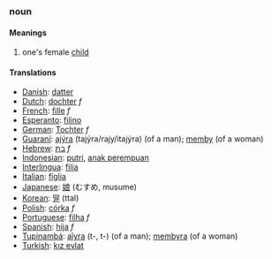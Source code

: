 ===noun===
====Meanings====
#one's female [[child]]
====Translations====
*[[Danish]]: [[datter]]
*[[Dutch]]: [[dochter]] ''f''
*[[French]]: [[fille]] ''f''
*[[Esperanto]]: [[filino]]
*[[German]]: [[Tochter]] ''f''
*[[Guaraní]]: [[ajýra]] (tajýra/rajy/itajýra) (of a man); [[memby]] (of a woman)
*[[Hebrew]]: [[בת]] ''f''
*[[Indonesian]]: [[putri]], [[anak perempuan]]
*[[Interlingua]]: [[filia]]
*[[Italian]]: [[figlia]]
*[[Japanese]]: [[娘]] (むすめ, musume)
*[[Korean]]: [[딸]] (ttal)
*[[Polish]]: [[córka]] ''f''
*[[Portuguese]]: [[filha]] ''f''
*[[Spanish]]: [[hija]] ''f''
*[[Tupinambá]]: [[aîyra]] (t-, t-) (of a man); [[membyra]] (of a woman)
*[[Turkish]]: [[kız evlat]]
